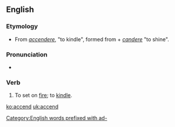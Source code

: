 ==English==

===Etymology===
* From {{etyl|la|en}} ''[[accendere]]'', "to kindle", formed from ''{{m|la|ad-}}'' + ''[[candere]]'' "to shine".

===Pronunciation===
* {{IPA|[ækˈsɛnd]|lang=en}}

===Verb===
{{en-verb}}

# {{label|en|transitive|obsolete}} To set on [[fire]]; to [[kindle]].

[[Category:English words prefixed with ad-]]

[[ko:accend]]
[[uk:accend]]